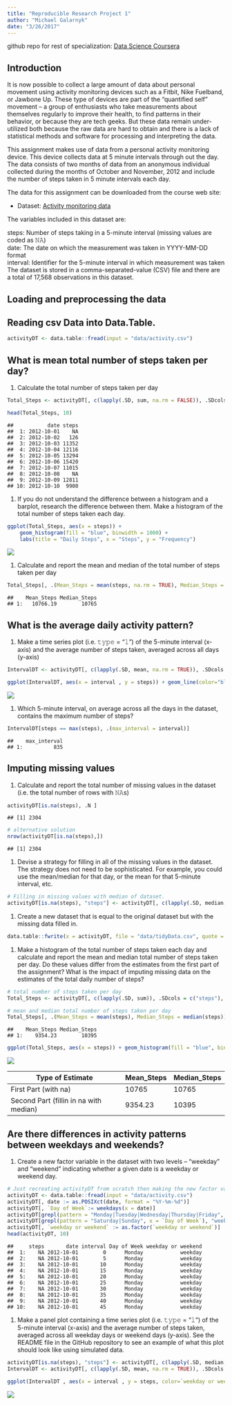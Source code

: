 ```yaml
---
title: "Reproducible Research Project 1"
author: "Michael Galarnyk"
date: "3/26/2017"
---
```


github repo for rest of specialization: [Data Science Coursera](https://github.com/mGalarnyk/datasciencecoursera)

Introduction
------------

It is now possible to collect a large amount of data about personal movement using activity monitoring devices such as a Fitbit, Nike Fuelband, or Jawbone Up. These type of devices are part of the “quantified self” movement – a group of enthusiasts who take measurements about themselves regularly to improve their health, to find patterns in their behavior, or because they are tech geeks. But these data remain under-utilized both because the raw data are hard to obtain and there is a lack of statistical methods and software for processing and interpreting the data.

This assignment makes use of data from a personal activity monitoring device. This device collects data at 5 minute intervals through out the day. The data consists of two months of data from an anonymous individual collected during the months of October and November, 2012 and include the number of steps taken in 5 minute intervals each day.

The data for this assignment can be downloaded from the course web site:

-   Dataset: [Activity monitoring data](https://d396qusza40orc.cloudfront.net/repdata%2Fdata%2Factivity.zip)

The variables included in this dataset are:

steps: Number of steps taking in a 5-minute interval (missing values are coded as 𝙽𝙰) </br> date: The date on which the measurement was taken in YYYY-MM-DD format </br> interval: Identifier for the 5-minute interval in which measurement was taken </br> The dataset is stored in a comma-separated-value (CSV) file and there are a total of 17,568 observations in this dataset.

Loading and preprocessing the data
----------------------------------
Reading csv Data into Data.Table.
---------------------------------

``` r
activityDT <- data.table::fread(input = "data/activity.csv")
```

What is mean total number of steps taken per day?
-------------------------------------------------

1.  Calculate the total number of steps taken per day

``` r
Total_Steps <- activityDT[, c(lapply(.SD, sum, na.rm = FALSE)), .SDcols = c("steps"), by = .(date)] 

head(Total_Steps, 10)
```

    ##           date steps
    ##  1: 2012-10-01    NA
    ##  2: 2012-10-02   126
    ##  3: 2012-10-03 11352
    ##  4: 2012-10-04 12116
    ##  5: 2012-10-05 13294
    ##  6: 2012-10-06 15420
    ##  7: 2012-10-07 11015
    ##  8: 2012-10-08    NA
    ##  9: 2012-10-09 12811
    ## 10: 2012-10-10  9900

1.  If you do not understand the difference between a histogram and a barplot, research the difference between them. Make a histogram of the total number of steps taken each day.

``` r
ggplot(Total_Steps, aes(x = steps)) +
    geom_histogram(fill = "blue", binwidth = 1000) +
    labs(title = "Daily Steps", x = "Steps", y = "Frequency")
```

![](https://github.com/shrustisuvarna156/RepData_PeerAssessment1/blob/master/histogram%20of%20daily%20steps.png)

1.  Calculate and report the mean and median of the total number of steps taken per day

``` r
Total_Steps[, .(Mean_Steps = mean(steps, na.rm = TRUE), Median_Steps = median(steps, na.rm = TRUE))]
```

    ##    Mean_Steps Median_Steps
    ## 1:   10766.19        10765

What is the average daily activity pattern?
-------------------------------------------

1.  Make a time series plot (i.e. 𝚝𝚢𝚙𝚎 = "𝚕") of the 5-minute interval (x-axis) and the average number of steps taken, averaged across all days (y-axis)

``` r
IntervalDT <- activityDT[, c(lapply(.SD, mean, na.rm = TRUE)), .SDcols = c("steps"), by = .(interval)] 

ggplot(IntervalDT, aes(x = interval , y = steps)) + geom_line(color="blue", size=1) + labs(title = "Avg. Daily Steps", x = "Interval", y = "Avg. Steps per day")
```

![](https://github.com/shrustisuvarna156/RepData_PeerAssessment1/blob/master/avg_daily_steps.png)

1.  Which 5-minute interval, on average across all the days in the dataset, contains the maximum number of steps?

``` r
IntervalDT[steps == max(steps), .(max_interval = interval)]
```

    ##    max_interval
    ## 1:          835

Imputing missing values
-----------------------

1.  Calculate and report the total number of missing values in the dataset (i.e. the total number of rows with 𝙽𝙰s)

``` r
activityDT[is.na(steps), .N ]
```

    ## [1] 2304

``` r
# alternative solution
nrow(activityDT[is.na(steps),])
```

    ## [1] 2304

1.  Devise a strategy for filling in all of the missing values in the dataset. The strategy does not need to be sophisticated. For example, you could use the mean/median for that day, or the mean for that 5-minute interval, etc.

``` r
# Filling in missing values with median of dataset. 
activityDT[is.na(steps), "steps"] <- activityDT[, c(lapply(.SD, median, na.rm = TRUE)), .SDcols = c("steps")]
```

1.  Create a new dataset that is equal to the original dataset but with the missing data filled in.

``` r
data.table::fwrite(x = activityDT, file = "data/tidyData.csv", quote = FALSE)
```

1.  Make a histogram of the total number of steps taken each day and calculate and report the mean and median total number of steps taken per day. Do these values differ from the estimates from the first part of the assignment? What is the impact of imputing missing data on the estimates of the total daily number of steps?

``` r
# total number of steps taken per day
Total_Steps <- activityDT[, c(lapply(.SD, sum)), .SDcols = c("steps"), by = .(date)] 

# mean and median total number of steps taken per day
Total_Steps[, .(Mean_Steps = mean(steps), Median_Steps = median(steps))]
```

    ##    Mean_Steps Median_Steps
    ## 1:    9354.23        10395

``` r
ggplot(Total_Steps, aes(x = steps)) + geom_histogram(fill = "blue", binwidth = 1000) + labs(title = "Daily Steps", x = "Steps", y = "Frequency")
```

![](missingvalhist.png)

| Type of Estimate                       | Mean\_Steps | Median\_Steps |
|----------------------------------------|-------------|---------------|
| First Part (with na)                   | 10765       | 10765         |
| Second Part (fillin in na with median) | 9354.23     | 10395         |

Are there differences in activity patterns between weekdays and weekends?
-------------------------------------------------------------------------

1.  Create a new factor variable in the dataset with two levels – “weekday” and “weekend” indicating whether a given date is a weekday or weekend day.

``` r
# Just recreating activityDT from scratch then making the new factor variable. (No need to, just want to be clear on what the entire process is.) 
activityDT <- data.table::fread(input = "data/activity.csv")
activityDT[, date := as.POSIXct(date, format = "%Y-%m-%d")]
activityDT[, `Day of Week`:= weekdays(x = date)]
activityDT[grepl(pattern = "Monday|Tuesday|Wednesday|Thursday|Friday", x = `Day of Week`), "weekday or weekend"] <- "weekday"
activityDT[grepl(pattern = "Saturday|Sunday", x = `Day of Week`), "weekday or weekend"] <- "weekend"
activityDT[, `weekday or weekend` := as.factor(`weekday or weekend`)]
head(activityDT, 10)
```

    ##     steps       date interval Day of Week weekday or weekend
    ##  1:    NA 2012-10-01        0      Monday            weekday
    ##  2:    NA 2012-10-01        5      Monday            weekday
    ##  3:    NA 2012-10-01       10      Monday            weekday
    ##  4:    NA 2012-10-01       15      Monday            weekday
    ##  5:    NA 2012-10-01       20      Monday            weekday
    ##  6:    NA 2012-10-01       25      Monday            weekday
    ##  7:    NA 2012-10-01       30      Monday            weekday
    ##  8:    NA 2012-10-01       35      Monday            weekday
    ##  9:    NA 2012-10-01       40      Monday            weekday
    ## 10:    NA 2012-10-01       45      Monday            weekday

1.  Make a panel plot containing a time series plot (i.e. 𝚝𝚢𝚙𝚎 = "𝚕") of the 5-minute interval (x-axis) and the average number of steps taken, averaged across all weekday days or weekend days (y-axis). See the README file in the GitHub repository to see an example of what this plot should look like using simulated data.

``` r
activityDT[is.na(steps), "steps"] <- activityDT[, c(lapply(.SD, median, na.rm = TRUE)), .SDcols = c("steps")]
IntervalDT <- activityDT[, c(lapply(.SD, mean, na.rm = TRUE)), .SDcols = c("steps"), by = .(interval, `weekday or weekend`)] 

ggplot(IntervalDT , aes(x = interval , y = steps, color=`weekday or weekend`)) + geom_line() + labs(title = "Avg. Daily Steps by Weektype", x = "Interval", y = "No. of Steps") + facet_wrap(~`weekday or weekend` , ncol = 1, nrow=2)
```

![](panelplot.png)
